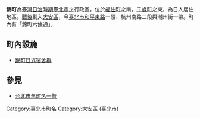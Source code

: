 {{japanese|japanese=錦町|kana=にしきちょう|romaji=Nishikichō}}
'''錦町'''為[[臺灣|臺灣]][[臺灣日治時期|日治時期]][[臺北市_(州轄市)|臺北市]]之行政區，位於[[福住町_(臺北市)|福住町]]之南，[[千歲町_(台北市)|千歲町]]之東，為日人居住地區。[[臺灣戰後時期|戰後]]劃入[[大安區_(臺北市)|大安區]]，今[[臺北市|臺北市]][[和平東路|和平東路]]一段、杭州南路二段與潮州街一帶。町內有「錦町六條通」。

==町內設施==
*[[錦町日式宿舍群|錦町日式宿舍群]]

==參見==
*[[台北市舊町名一覽|台北市舊町名一覽]]

{{台北市舊町名}}
{{TW-geo-stub}}

[[Category:臺北市町名|Category:臺北市町名]]
[[Category:大安區_(臺北市)|Category:大安區 (臺北市)]]